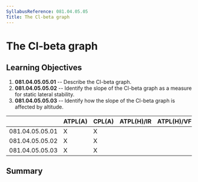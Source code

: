 ```yaml
---
SyllabusReference: 081.04.05.05
Title: The Cl-beta graph
---
```


# The Cl-beta graph

## Learning Objectives

1.  **081.04.05.05.01** -- Describe the Cl-beta graph.
2.  **081.04.05.05.02** -- Identify the slope of the Cl-beta graph as a measure
    for static lateral stability.
3.  **081.04.05.05.03** -- Identify how the slope of the Cl-beta graph is
    affected by altitude.

|                 | ATPL(A) | CPL(A) | ATPL(H)/IR | ATPL(H)/VFR | CPL(H) | IR  | CBIR(A) |
| --------------- | ------- | ------ | ---------- | ----------- | ------ | --- | ------- |
| 081.04.05.05.01 | X       | X      |            |             |        |     |         |
| 081.04.05.05.02 | X       | X      |            |             |        |     |         |
| 081.04.05.05.03 | X       | X      |            |             |        |     |         |

## Summary
